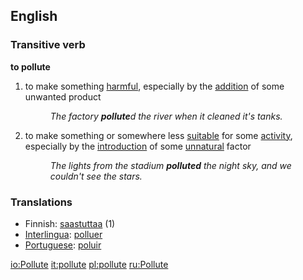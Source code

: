 ==English==
===Transitive verb===
'''to pollute'''
# to make something [[harmful]], especially by the [[addition]] of some unwanted product
#:''The factory '''pollute'''d the river when it cleaned it's tanks.''
# to make something or somewhere less [[suitable]] for some [[activity]], especially by the [[introduction]] of some [[unnatural]] factor
#:''The lights from the stadium '''polluted''' the night sky, and we couldn't see the stars.''

===Translations===
*Finnish: [[saastuttaa]] (1)
*[[Interlingua]]: [[polluer]]
*[[Portuguese]]: [[poluir]]

[[io:Pollute]]
[[it:pollute]]
[[pl:pollute]]
[[ru:Pollute]]